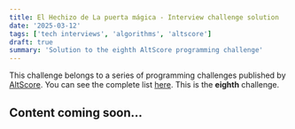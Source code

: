 ```yaml
---
title: El Hechizo de La puerta mágica - Interview challenge solution
date: '2025-03-12'
tags: ['tech interviews', 'algorithms', 'altscore']
draft: true
summary: 'Solution to the eighth AltScore programming challenge'
---
```


This challenge belongs to a series of programming challenges published by [AltScore](https://www.altscore.ai/).
You can see the complete list [here](/blog/altscore-makers-challenge/reto-altscore). This is the **eighth** challenge.

## Content coming soon... 